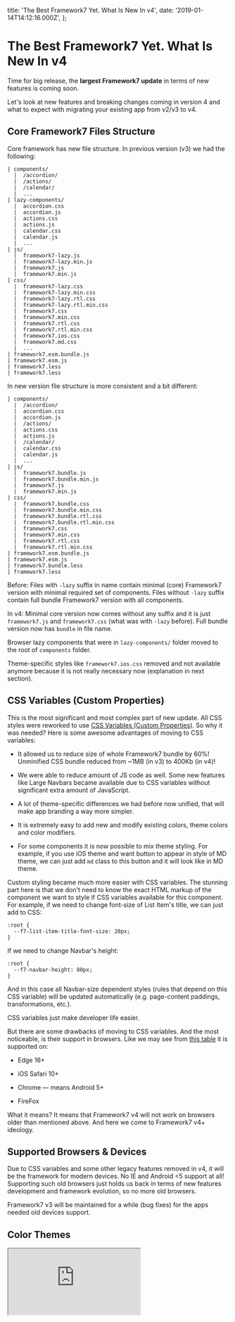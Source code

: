   title: 'The Best Framework7 Yet. What Is New In v4',
  date: '2019-01-14T14:12:16.000Z',
};

# The Best Framework7 Yet. What Is New In v4

Time for big release, the **largest Framework7 update** in terms of new features is coming soon.

Let's look at new features and breaking changes coming in version 4 and what to expect with migrating your existing app from v2/v3 to v4.

## Core Framework7 Files Structure

Core framework has new file structure. In previous version (v3) we had the following:

```
| components/
  |  /accordion/
  |  /actions/
  |  /calendar/
  |  ...
| lazy-components/
  |  accordion.css
  |  accordion.js
  |  actions.css
  |  actions.js
  |  calendar.css
  |  calendar.js
  |  ...
| js/
  |  framework7-lazy.js
  |  framework7-lazy.min.js
  |  framework7.js
  |  framework7.min.js
| css/
  |  framework7-lazy.css
  |  framework7-lazy.min.css
  |  framework7-lazy.rtl.css
  |  framework7-lazy.rtl.min.css
  |  framework7.css
  |  framework7.min.css
  |  framework7.rtl.css
  |  framework7.rtl.min.css
  |  framework7.ios.css
  |  framework7.md.css
  |  ...
| framework7.esm.bundle.js
| framework7.esm.js
| framework7.less
| framework7.less
```

In new version file structure is more consistent and a bit different:

```
| components/
  |  /accordion/
  |  accordion.css
  |  accordion.js
  |  /actions/
  |  actions.css
  |  actions.js
  |  /calendar/
  |  calendar.css
  |  calendar.js
  |  ...
| js/
  |  framework7.bundle.js
  |  framework7.bundle.min.js
  |  framework7.js
  |  framework7.min.js
| css/
  |  framework7.bundle.css
  |  framework7.bundle.min.css
  |  framework7.bundle.rtl.css
  |  framework7.bundle.rtl.min.css
  |  framework7.css
  |  framework7.min.css
  |  framework7.rtl.css
  |  framework7.rtl.min.css
| framework7.esm.bundle.js
| framework7.esm.js
| framework7.bundle.less
| framework7.less
```

Before: Files with `-lazy` suffix in name contain minimal (core) Framework7 version with minimal required set of components. Files without `-lazy` suffix contain full bundle Framework7 version with all components.

In v4: Minimal core version now comes without any suffix and it is just `framework7.js` and `framework7.css` (what was with `-lazy` before). Full bundle version now has `bundle` in file name.

Browser lazy components that were in `lazy-components/` folder moved to the root of `components` folder.

Theme-specific styles like `framework7.ios.css` removed and not available anymore because it is not really necessary now (explanation in next section).

## CSS Variables (Custom Properties)

This is the most significant and most complex part of new update. All CSS styles were reworked to use [CSS Variables (Custom Properties)](https://developer.mozilla.org/docs/Web/CSS/Using_CSS_variables). So why it was needed? Here is some awesome advantages of moving to CSS variables:

- It allowed us to reduce size of whole Framework7 bundle by 60%! Unminified CSS bundle reduced from ~1MB (in v3) to 400Kb (in v4)!

- We were able to reduce amount of JS code as well. Some new features like Large Navbars became available due to CSS variables without significant extra amount of JavaScript.

- A lot of theme-specific differences we had before now unified, that will make app branding a way more simpler.

- It is extremely easy to add new and modify existing colors, theme colors and color modifiers.

- For some components it is now possible to mix theme styling. For example, if you use iOS theme and want button to appear in style of MD theme, we can just add `md` class to this button and it will look like in MD theme.

Custom styling became much more easier with CSS variables. The stunning part here is that we don't need to know the exact HTML markup of the component we want to style if CSS variables available for this component. For example, if we need to change font-size of List Item's title, we can just add to CSS:

```
:root {
  --f7-list-item-title-font-size: 20px;
}
```

If we need to change Navbar's height:

```
:root {
  --f7-navbar-height: 80px;
}
```

And in this case all Navbar-size dependent styles (rules that depend on this CSS variable) will be updated automatically (e.g. page-content paddings, transformations, etc.).

CSS variables just make developer life easier.

But there are some drawbacks of moving to CSS variables. And the most noticeable, is their support in browsers. Like we may see from [this table](https://caniuse.com/#feat=css-variables) it is supported on:

- Edge 16+

- iOS Safari 10+

- Chrome — means Android 5+

- FireFox

What it means? It means that Framework7 v4 will not work on browsers older than mentioned above. And here we come to Framework7 v4+ ideology.

## Supported Browsers & Devices

Due to CSS variables and some other legacy features removed in v4, it will be the framework for modern devices. No IE and Android <5 support at all! Supporting such old browsers just holds us back in terms of new features development and framework evolution, so no more old browsers.

Framework7 v3 will be maintained for a while (bug fixes) for the apps needed old devices support.

## Color Themes

<iframe src="https://cdn.embedly.com/widgets/media.html?type=text%2Fhtml&amp;key=a19fcc184b9711e1b4764040d3dc5c07&amp;schema=twitter&amp;url=https%3A//twitter.com/framework7io/status/1058797173817643010&amp;image=https%3A//i.embed.ly/1/image%3Furl%3Dhttps%253A%252F%252Fpbs.twimg.com%252Fext_tw_video_thumb%252F1058797052493213698%252Fpu%252Fimg%252F2-D9dI16_1VPsTZe.jpg%26key%3Da19fcc184b9711e1b4764040d3dc5c07" />

Working with color themes in v4 is like a breath of fresh air. Now if you need to change default color theme, you just need to specify few CSS variables instead of modifying/overwriting all default color references in whole CSS file. We need 4 CSS variables:

- `--f7-theme-color` — HEX value of theme color.

- `--f7-theme-color-shade` — 8% darken theme color. Required, for example, for pressed buttons state.

- `--f7-theme-color-tint` — 8% lighten theme color. Required, for example, for pressed buttons state.

- `--f7-theme-color-rgb` — RGB value of theme color. Required for semitransparent elements.

For example, if our brand color is `#f00` (red) we just need to add following variables to our CSS:

```
:root {
  --f7-theme-color: #f00;
  --f7-theme-color-shade: #d60000;
  --f7-theme-color-tint: #ff2929;
  --f7-theme-color-rgb: 255, 0, 0;
}
```

That is all we need to create custom color theme!💥

There is also new `colorThemeCSSProperties` util that can generate required CSS variables:

```
/* Generate CSS variables for red theme color */
```

```
app.utils.colorThemeCSSProperties('#f00');
```

It will return the following object:

```
{
  "--f7-theme-color": "#f00",
  "--f7-theme-color-rgb": "255, 0, 0",
  "--f7-theme-color-shade": "#d60000",
  "--f7-theme-color-tint": "#ff2929"
}
```

## Unified Navigation Bars

There is also unification in navigation bars (Navbars, Toolbars, Subnavbar, etc.) appearance. In v3 their color scheme is different for iOS and MD themes. This brings complications and a bunch of extra styles when we need to bring custom branding.

In v3 they look like on the following picture:

![Navigation Bars in v3](https://cdn-images-1.medium.com/max/2960/1*W-hDTsenwdQGmuYeoNVHgg.png)_Navigation Bars in v3_

In v4 we unified color scheme for navigation bars in iOS and MD themes to the following:

![Navigation Bars in v4](https://cdn-images-1.medium.com/max/2960/1*VCLIAVqfriplTRdrvLkcEg.png)_Navigation Bars in v4_

With such scheme it is much easier to bring your custom branding for navigation bars.

Also Navbar with centered title (and with its dynamically calculated position) is also available in MD theme now.

![Centered Navbar Title in iOS & MD Themes](https://cdn-images-1.medium.com/max/2960/1*g3JJnLGSacaplWRn5OiUAg.png)_Centered Navbar Title in iOS & MD Themes_

## Unified Toolbars Position

Before v4 we had the following restrictions for Toolbar position:

- in iOS theme, Toolbar is always on the bottom

- in MD theme, Toolbar by default is on the top, and can be positioned on bottom with extra `toolbar-bottom-md` class.

Now such restriction is gone and in both themes Toolbar / Tabbar can be positioned on top or on bottom. But now it is always required to add position-specific class to each Toolbar/Tabbar:

- `toolbar-top` to place Toolbar on top of view/page

- `toolbar-bottom` to place Toolbar on bottom of view/page

Again, it also should help to keep your custom styles/branding in consistence across iOS and MD themes.

So even on iOS, Toolbar can be easily positioned on top:

![Top Tabbar in v4 iOS theme](https://cdn-images-1.medium.com/max/2000/1*MzHcZcfrGKS2t20cepdBJw.png)_Top Tabbar in v4 iOS theme_

## Unified & Reworked Buttons

With the arrival of CSS variables, Buttons now also support all modifiers for both iOS and MD themes. For example, “raised” button now supported by iOS theme and “outline” button supported by MD theme.

Also “button-big” has been renamed to “button-large”.

![](https://cdn-images-1.medium.com/max/2960/1*Dt6Z8e8lmh46b7JfEg4O5A.png)

## Unified Messages Colors

Messages component now has similar color scheme for both iOS & MD themes:

![Messages color scheme in v4](https://cdn-images-1.medium.com/max/2960/1*CYY394W75z7paHVt8syCqQ.png)_Messages color scheme in v4_

## Navbar Goes Large

This is one of the most requested features in Framework7. And now it is available in v4 for both iOS and MD themes.

<iframe src="https://cdn.embedly.com/widgets/media.html?type=text%2Fhtml&amp;key=a19fcc184b9711e1b4764040d3dc5c07&amp;schema=twitter&amp;url=https%3A//twitter.com/framework7io/status/1065242615531139073&amp;image=https%3A//i.embed.ly/1/image%3Furl%3Dhttps%253A%252F%252Fpbs.twimg.com%252Fext_tw_video_thumb%252F1065242482714263552%252Fpu%252Fimg%252FQ-qpULu3Cg1Ndx0R.jpg%26key%3Da19fcc184b9711e1b4764040d3dc5c07" />

HTML markup for large navbar is pretty simple:

```
<div class="navbar">
  <div class="navbar-inner">
    <div class="left">...</div>
```

```
    <!-- Usual title -->
    <div class="title">My App</div>
```

```
    <div class="right">...</div>
```

```
    <!-- New large title (text can be different) -->
    <div class="title-large">
      <div class="title-large-text">My App</div>
    </div>
  </div>
</div>
```

For Framework7 Vue/React components it is even more simpler:

```
<f7-navbar title="My App" large />
```

```
<Navbar title="My App" large />
```

## Expandable Cards

This was a real challenge to implement but here we goes. Meet all new expandable cards (aka AppStore cards) coming in v4:

<iframe src="https://cdn.embedly.com/widgets/media.html?type=text%2Fhtml&amp;key=a19fcc184b9711e1b4764040d3dc5c07&amp;schema=twitter&amp;url=https%3A//twitter.com/framework7io/status/1067059506549534720&amp;image=https%3A//i.embed.ly/1/image%3Furl%3Dhttps%253A%252F%252Fpbs.twimg.com%252Fext_tw_video_thumb%252F1067059338324467714%252Fpu%252Fimg%252F8Smn2fvf3MmUfZ0G.jpg%26key%3Da19fcc184b9711e1b4764040d3dc5c07" />

And their API is pretty simple. Just extra `card-expandable` class on card element. But sometimes, to look correctly and feel native, expandable card content may require additional tweaks. But in general it is just:

```
<!-- expandable card -->
<div class="card card-expandable">
  <div class="card-content">
    ... any HTML content here ...
  </div>
</div>
```

## Large Block Titles

Block titles extended to be in medium and large sizes to improve out-of-the-box typography:

![](https://cdn-images-1.medium.com/max/2960/1*ml-BlONPgMnQrAUn1n7RJw.png)

It is just extra `block-title-large` or `block-title-medium` class on any block title to make it large or medium size.

## Pull To Refresh From Bottom

In addition to usual pull to refresh, v4 also supports pull to refresh from bottom:

![](https://cdn-images-1.medium.com/max/2000/1*X9tZc_mGlSRtEYrc_2xSTg.gif)

## Menu — New UI Component

The idea and request for this component came from our Patrons 🙌

Menu component not so often seen in mobile apps. But it is proven to be extremely helpful when you need controls on top of the map, images, some text/code editor, etc.

![](https://cdn-images-1.medium.com/max/2000/1*aOme48IHHAhjyYdtvV3wsw.gif)

## Skeleton — New UI Component

Perhaps you have already heard of such concept: UI Skeletons, Skeleton Screens, Skeleton Elements, or even Ghost Elements?

Skeleton elements are basically “gray box” representations of UI that will be available soon. They are designed to improve perceived performance.

![](https://cdn-images-1.medium.com/max/2000/1*-SEuT4csTk0RYSSFafhVww.gif)

Framework7 comes with two Skeleton patterns:

- `skeleton-block`. It is just a usual block element with gray background color, that can be in any required size

- `skeleton-text`. It is more interesting thing. Framework7 comes with special built-in Skeleton font, that renders every character as small gray rectangle. When we apply `skeleton-text` class to any element, it converts text to gray blocks/lines. Advantage over `skeleton-block` is that such “skeleton text” can be fully responsive and it is size will reflect actual text size.

Skeleton elements also support three animation effects: Fade, Blink and Pulse.

## Range Slider Goes Vertical

Range Slider in v4 is also a bit reworked and improved. Now it supports scale, and vertical directions:

![](https://cdn-images-1.medium.com/max/3400/1*Qi3A6wBRJ64ibLnk6g6QJg.png)

## Core Icons Font

Here is one more improvement related to Framework7 core icons, e.g. “back” icon, Searchbar “search” icon, and others. Before v4 they were implemented as inline (data-url) SVG images in main CSS bundle. It is pretty convenient, but brings difficulties when we need to change color of such icons — we need to redefine it with another inline SVG image with required color.

In v4 all core icons are reworked to built-in core icons font with ligatures. It allowed to save extra KB's of size and no more difficulties to change their color. Now to change such icon color we can use CSS's `color` rule.

## Service Workers — New Module

This new module is a large step towards Progressive Web Apps development with Framework7. Right now it only allows to simplify the process of service workers registration but will have a lot more functionality soon.

For example to register service worker, we can just specify it in app parameters:

```
var app = new Framework7({
  // ...
  serviceWorker: {
    path: 'path/to/service-worker.js',
    scope: '/',
  },
});
```

Or with API after app initialization:

```
app.serviceWorker.register('path/to/service-worker.js', '/')
  .then((registration) => {
    console.log('Service worker registered');
  })
```

With this module it will be super easy to work with service workers.

## Request Promisified

Built-in Request library to work with XHR requests can work as Promises now.

- `app.request.promise(...)` — same as `app.request()` but returns Promise that will be resolved with response data

- `app.request.promise.get(...)` — same as `app.request.get(...)` but returns Promise that will be resolved with response data

- `app.request.promise.post(...)` — same as `app.request.post(...)` but returns Promise that will be resolved with response data

- `app.request.promise.json(...)` — same as `app.request.json(...)` but returns Promise that will be resolved with response data

- `app.request.promise.postJSON(...)` — same as `app.request.postJSON(...)` but returns Promise that will be resolved with response data

And the usage is:

```
app.request.promise.get('./something.html')
  .then((data) => {
    // Handle response
    console.log(data);
  })
  .catch((err) => {
    // Error happened
    console.log(err);
  });
```

Or with async/await:

```
const content = await app.request.promise.get('./something.html');
```

```
// Handle content
console.log(content)
```

## Fastclicks Disabled

Fast clicks is a built-in library that removes 300ms delay from links and form elements in mobile browser while you click them. It was implemented and enabled since very first Framework7 release and this is one of the features that makes app developed with Framework7 feel native.

But much time has passed since then. And modern browsers are smart enough to eliminate that click delay when certain conditions met like correct `<meta name="viewport">` meta tag. So in v4 it is now disabled by default to avoid unnecessary issues, especially with 3rd party libraries. And it must be enabled if you target older devices, like iOS < 10.

## Touch Ripple in iOS Theme

Why not? Touch ripple effect that was MD-theme exclusive now can be enabled for iOS theme too with `app.touch.iosTouchRipple = true` parameter.

![Touch Ripple effect in v4 iOS theme](https://cdn-images-1.medium.com/max/2000/1*x2je18FD8fOAqcnK0U9s7Q.gif)_Touch Ripple effect in v4 iOS theme_

## Events Bus

As you may aware Framework7 has pretty flexible events system/model. Each instance of Framework7's class (_like main `Framework7()` class or any class-based component like `app.calendar.create()`_) has methods to emit and handle events (`emit`, `on`, `once`, `off`).

Such model is also very useful to create custom events for communication between app components.

So in v4 there is a new helper class that is designed to be used like event bus only and not to flood main app instance.

```
const myEvents = new Framework7.Events();
```

```
// handle event
myEvents.on('some-event', () => {
  // do something when 'some-event' fired
})
```

```
// emit event
myEvents.emit('some-event');
```

```
// another event bus
const notificationEvents = new Framework7.Events();
```

```
notificationEvents.on('notificationReceived', (notification) => {
  // do something
})
```

```
// somewhere in the app
notificationEvents.emit('notificationReceived', {
  title: 'New message',
  from: 'John Doe',
});
```

## Framework7 Icons V2

You may aware that we recently released [Framework7 Icons v2](https://blog.framework7.io/framework7-icons-v2-1bb74ef5055a) — free, amazing and huge set of hand-crafted iOS icons specially designed for Framework7.

And in [this blog post](https://blog.framework7.io/framework7-icons-v2-1bb74ef5055a) we wrote that they have different design sizes, so their usage in Framework7 v1–v3 may required additional tweaks.

Framework7 v4 is designed to be used with new F7 icons so they will perfectly fit here.

## Framework7 React & Vue Changes

Of course all new features written above like large navbars, toolbar positions, unified buttons, expandable cards will be available here with new props on related components. And there are new Vue/React components for new UI components like Menu and Skeleton.

But there is also breaking changes here. `f7-label` / `Label` component has been removed. It was used together with `f7-input` / `Input` component to create inputs in List View. Now instead of that components, we need use new `f7-list-input` / `ListInput` that was recently introduced in latest versions of Framework7 v3.

So if you have something like this (for example in Vue):

```
<f7-list-item>
  <f7-label>Name</f7-label>
  <f7-input
    type="text"
    :value="userName"
    placeholder="Your name"
    [@input](http://twitter.com/input)="updateUserName"
  />
</f7-list-item>
```

It needs to be changed to new single component:

```
<f7-list-input
  label="Name"
  type="text"
  :value="userName"
  placeholder="Your name"
  [@input](http://twitter.com/input)="updateUserName"
/>
```

## Framework7 CLI v2

First version of Framework7 CLI was released a while ago and due to lack of its features and usefulness it wasn't maintained and mentioned anywhere.

But now everything changes. With Framework7 v4 release we introduce totally new Framework7 CLI which is an extremely powerful tool to start Framework7 app development. And with Framework7 v4 it will be the most recommended way for setting up new Framework7 project.

Instead of maintaining different variations of official templates (_Core/Vue/React _ Single View/Tabs/Split View _ Web/Cordova/PWA_) it is easier to have one tool that combines all variations.

So new Framework7 CLI allows:

- to select template: Single View, Tabs, Split View

- to choose framework: F7 Core, F7 Vue, F7 React

- to choose target: Web app, PWA, or Cordova, or mix of them

- to specify custom color theme from the start

- to choose bundler: No bundler, Webpack or Rollup (coming later)

- to generate required icons and splash screen

And the usage is very simple. First, we need to install F7 CLI (in beta now) and Cordova:

```
$ npm i framework7-cli@beta cordova -g
```

And to run the following command in the directory where you want to create app:

```
$ framework7 create
```

Program will prompt for a few questions about framework and template you want to start with:

![](https://cdn-images-1.medium.com/max/2264/1*RQtTZ99F-Llz3xv5M-0CQA.png)

![](https://cdn-images-1.medium.com/max/2264/1*Dv0ow2VcaGAy0j8IDkZBOQ.png)

![](https://cdn-images-1.medium.com/max/2264/1*rrw40Ha3J2LOZlmnPolMrQ.png)

And it also comes with UI. We can run the following command instead to launch UI to create the project:

```
$ framework7 create --ui
```

And the following web app will be opened:

![](https://cdn-images-1.medium.com/max/2352/1*E71Zw0ZZ62BcNJiyGUTCFA.png)

## When?

Final and stable 4.0.0 release is going to happen in the end of January — beginning of February, 2019 🎉

But you can already try the beta version which can be considered as production ready.

For already created v2/v3 app, you can upgrade by downloading beta release at [GitHub releases page](https://github.com/framework7io/framework7/releases) or via NPM:

- `npm i framework7@beta` — for core framework v4

- `npm i framework7-react@beta` — for Framework7-React v4

- `npm i framework7-vue@beta` — for Framework7-Vue v4

For the new app it is highly recommended to start with all new Framework7 CLI:

```
$ npm i framework7-cli@beta cordova -g
$ framework7 create --ui
```

## P.S.

If you love Framework7, you can support project by donating or pledging on Patreon: [https://www.patreon.com/framework7](https://www.patreon.com/framework7) or by purchasing a nice branded t-shirt at [Framework7 Shop](https://teespring.com/stores/framework7)

  <PostLayout meta={meta}>{children}</PostLayout>
);
